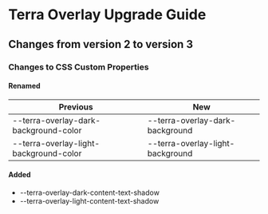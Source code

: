 
<Badge />

# Terra Overlay Upgrade Guide

## Changes from version 2 to version 3

### Changes to CSS Custom Properties

#### Renamed
| Previous | New |
|-|-|
| --terra-overlay-dark-background-color | --terra-overlay-dark-background |
| --terra-overlay-light-background-color | --terra-overlay-light-background |

#### Added
* --terra-overlay-dark-content-text-shadow
* --terra-overlay-light-content-text-shadow
